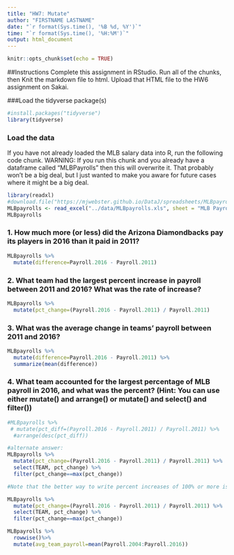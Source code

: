 ```yaml
---
title: "HW7: Mutate"
author: "FIRSTNAME LASTNAME"
date: "`r format(Sys.time(), '%B %d, %Y')`"
time: "`r format(Sys.time(), '%H:%M')`"
output: html_document
---
```

```r
knitr::opts_chunk$set(echo = TRUE)
```


##Instructions
Complete this assignment in RStudio. Run all of the chunks, then Knit the markdown file to html. Upload that HTML file to the HW6 assignment on Sakai.

###Load the tidyverse package(s)
```r
#install.packages("tidyverse")
library(tidyverse)
```


### Load the data
If you have not already loaded the MLB salary data into R, run the following code chunk. WARNING: If you run this chunk and you already have a dataframe called "MLBPayrolls" then this will overwrite it. That probably won't be a big deal, but I just wanted to make you aware for future cases where it might be a big deal.

```r
library(readxl)
#download.file("https://mjwebster.github.io/DataJ/spreadsheets/MLBpayrolls.xls", "MLBPayrolls.xls")
MLBpayrolls <- read_excel("../data/MLBpayrolls.xls", sheet = "MLB Payrolls", na = "n/a", .name_repair = "universal")
MLBpayrolls
```


### 1. How much more (or less) did the Arizona Diamondbacks pay its players in 2016 than it paid in 2011?
```r
MLBpayrolls %>%
  mutate(difference=Payroll.2016 - Payroll.2011)
```


### 2. What team had the largest percent increase in payroll between 2011 and 2016? What was the rate of increase?
```r
MLBpayrolls %>%
  mutate(pct_change=(Payroll.2016 - Payroll.2011) / Payroll.2011)
```


### 3. What was the average change in teams' payroll between 2011 and 2016?
```r
MLBpayrolls %>%
  mutate(difference=Payroll.2016 - Payroll.2011) %>%
  summarize(mean(difference))
```

### 4. What team accounted for the largest percentage of MLB payroll in 2016, and what was the percent? (Hint: You can use either mutate() and arrange() or mutate() and select() and filter())
```r
#MLBpayrolls %>%
 # mutate(pct_diff=(Payroll.2016 - Payroll.2011) / Payroll.2011) %>%
  #arrange(desc(pct_diff))

#alternate answer:
MLBpayrolls %>%
  mutate(pct_change=(Payroll.2016 - Payroll.2011) / Payroll.2011) %>%
  select(TEAM, pct_change) %>%
  filter(pct_change==max(pct_change))

#Note that the better way to write percent increases of 100% or more is to as a multiple. To find that you would do 

MLBpayrolls %>%
  mutate(pct_change=(Payroll.2016 - Payroll.2011) / Payroll.2011) %>%
  select(TEAM, pct_change) %>%
  filter(pct_change==max(pct_change))
```

```r
MLBpayrolls %>%
  rowwise()%>%
  mutate(avg_team_payroll=mean(Payroll.2004:Payroll.2016))
```

